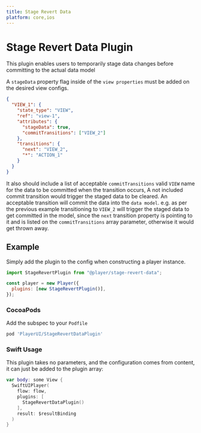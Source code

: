 ```yaml
---
title: Stage Revert Data
platform: core,ios
---
```



# Stage Revert Data Plugin

This plugin enables users to temporarily stage data changes before committing to the actual data model

A `stageData` property flag inside of the `view properties` must be added on the desired view configs.

```json
{
  "VIEW_1": {
    "state_type": "VIEW",
    "ref": "view-1",
    "attributes": {
      "stageData": true,
      "commitTransitions": ["VIEW_2"]
    },
    "transitions": {
      "next": "VIEW_2",
      "*": "ACTION_1"
    }
  }
}
```

It also should include a list of acceptable `commitTransitions` valid `VIEW` name for the data to be committed when the transition occurs, A not included commit transition would trigger the staged data to be cleared. An acceptable transition will commit the data into the `data model`. e.g. as per the previous example transitioning to `VIEW_2` will trigger the staged data to get committed in the model, since the `next` transition property is pointing to it and is listed on the `commitTransitions` array parameter, otherwise it would get thrown away.

## Example

<PlatformTabs>
  <Fragment slot='core'>

Simply add the plugin to the config when constructing a player instance.

```javascript
import StageRevertPlugin from "@player/stage-revert-data";

const player = new Player({
  plugins: [new StageRevertPlugin()],
});
```

  </Fragment>
  <Fragment slot='ios'>

### CocoaPods

Add the subspec to your `Podfile`

```ruby
pod 'PlayerUI/StageRevertDataPlugin'
```

### Swift Usage

This plugin takes no parameters, and the configuration comes from content, it can just be added to the plugin array:

```swift
var body: some View {
  SwiftUIPlayer(
    flow: flow,
    plugins: [
      StageRevertDataPlugin()
    ],
    result: $resultBinding
  )
}
```

  </Fragment>
</PlatformTabs>
